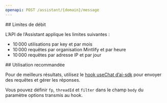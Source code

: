 ```yaml
---
openapi: POST /assistant/{domain}/message
---
```


<div id="rate-limits">
  ## Limites de débit
</div>

L’API de l’Assistant applique les limites suivantes :

- 10 000 utilisations par key et par mois
- 10 000 requêtes par organisation Mintlify et par heure
- 10 000 requêtes par adresse IP et par jour

<div id="suggested-usage">
  ## Utilisation recommandée
</div>

Pour de meilleurs résultats, utilisez le [hook useChat d’ai-sdk](https://ai-sdk.dev/docs/reference/ai-sdk-ui/use-chat#usechat) pour envoyer des requêtes et gérer les réponses.

Vous pouvez définir `fp`, `threadId` et `filter` dans le champ `body` du paramètre options transmis au hook.